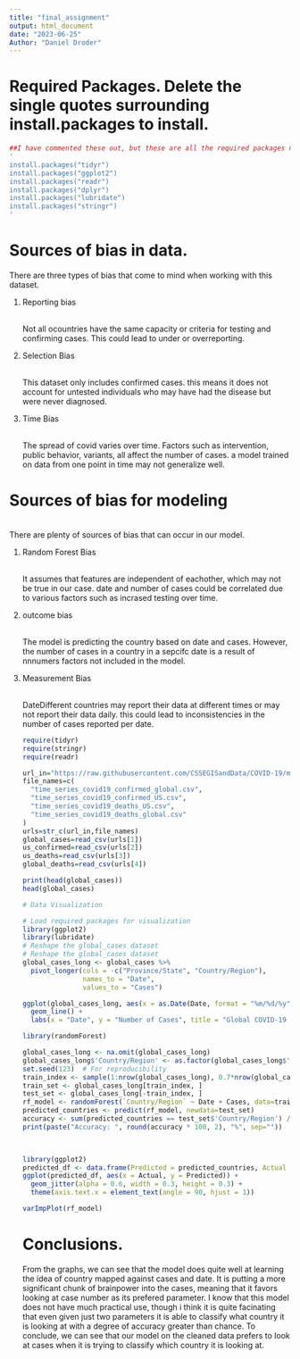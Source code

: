 ---
title: "final_assignment"
output: html_document
date: "2023-06-25"
Author: "Daniel Droder" 
---

# Required Packages. Delete the single quotes surrounding install.packages to install.

```{r}
##I have commented these out, but these are all the required packages needed to run the script.
'
install.packages("tidyr")
install.packages("ggplot2")
install.packages("readr")
install.packages("dplyr")
install.packages("lubridate")
install.packages("stringr")
'
```

# Sources of bias in data.

There are three types of bias that come to mind when working with this dataset.

<ol>

<li>Reporting bias</li>

<br> Not all ocountries have the same capacity or criteria for testing and confirming cases. This could lead to under or overreporting.<br>

<li>Selection Bias</li>

<br> This dataset only includes confirmed cases. this means it does not account for untested individuals who may have had the disease but were never diagnosed.<br>

<li>Time Bias</li>

<br> The spread of covid varies over time. Factors such as intervention, public behavior, variants, all affect the number of cases. a model trained on data from one point in time may not generalize well.

</ol>

# Sources of bias for modeling 
<br>
There are plenty of sources of bias that can occur in our model.

<ol>

<li>Random Forest Bias</li>

<br> It assumes that features are independent of eachother, which may not be true in our case. date and number of cases could be correlated due to various factors such as incrased testing over time.

<li>outcome bias</li>

<br> The model is predicting the country based on date and cases. However, the number of cases in a country in a sepcifc date is a result of nnnumers factors not included in the model.

<li>Measurement Bias</li>

<br> DateDifferent countries may report their data at different times or may not report their data daily. this could lead to inconsistencies in the number of cases reported per date.

```{r}
require(tidyr)
require(stringr)
require(readr)
```

```{r}
url_in="https://raw.githubusercontent.com/CSSEGISandData/COVID-19/master/csse_covid_19_data/csse_covid_19_time_series/"
file_names=c(
  "time_series_covid19_confirmed_global.csv",
  "time_series_covid19_confirmed_US.csv",
  "time_series_covid19_deaths_US.csv",
  "time_series_covid19_deaths_global.csv"
)
urls=str_c(url_in,file_names)
global_cases=read_csv(urls[1])
us_confirmed=read_csv(urls[2])
us_deaths=read_csv(urls[3])
global_deaths=read_csv(urls[4])


```

```{r}
print(head(global_cases))
head(global_cases)
```

```{r}
# Data Visualization

# Load required packages for visualization
library(ggplot2)
library(lubridate)
# Reshape the global_cases dataset
# Reshape the global_cases dataset
global_cases_long <- global_cases %>%
  pivot_longer(cols = -c("Province/State", "Country/Region"),
               names_to = "Date",
               values_to = "Cases")

ggplot(global_cases_long, aes(x = as.Date(Date, format = "%m/%d/%y"), y = Cases)) +
  geom_line() +
  labs(x = "Date", y = "Number of Cases", title = "Global COVID-19 Cases Over Time")
```

```{r}
library(randomForest)

```

```{r}
global_cases_long <- na.omit(global_cases_long)
global_cases_long$'Country/Region' <- as.factor(global_cases_long$'Country/Region')
set.seed(123)  # For reproducibility
train_index <- sample(1:nrow(global_cases_long), 0.7*nrow(global_cases_long))  
train_set <- global_cases_long[train_index, ]
test_set <- global_cases_long[-train_index, ]
rf_model <- randomForest(`Country/Region` ~ Date + Cases, data=train_set, ntree=500)
predicted_countries <- predict(rf_model, newdata=test_set)
accuracy <- sum(predicted_countries == test_set$'Country/Region') / nrow(test_set)
print(paste("Accuracy: ", round(accuracy * 100, 2), "%", sep=""))

  
```

```{r}
library(ggplot2)
predicted_df <- data.frame(Predicted = predicted_countries, Actual = test_set$`Country/Region`)
ggplot(predicted_df, aes(x = Actual, y = Predicted)) +
  geom_jitter(alpha = 0.6, width = 0.3, height = 0.3) +
  theme(axis.text.x = element_text(angle = 90, hjust = 1))

```

```{r}
varImpPlot(rf_model)

```

# Conclusions.
From the graphs, we can see that the model does quite well at learning the idea of country mapped against cases and date. It is putting a more significant chunk of brainpower into the cases, meaning that it favors looking at case number as its prefered parameter. I know that this model does not have much practical use, though i think it is quite facinating that even given just two parameters it is able to classify what country it is looking at with a degree of accuracy greater than chance. To conclude, we can see that our model on the cleaned data prefers to look at cases when it is trying to classify which country it is looking at. 

